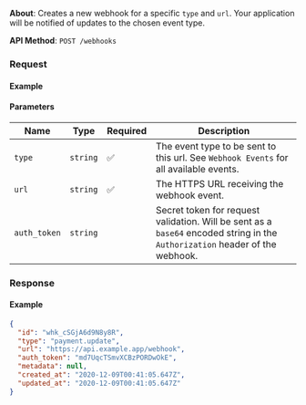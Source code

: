 

**About**: Creates a new webhook for a specific `type` and `url`. Your application will be notified of updates to the chosen event type.

**API Method**: `POST /webhooks`

### Request

#### Example
<WebhooksCreate />

#### Parameters

| Name        | Type     | Required | Description                                                                                          |
|-------------|----------|----------|------------------------------------------------------------------------------------------------------|
| `type`      | `string` | ✅        | The event type to be sent to this url. See `Webhook Events` for all available events.                |
| `url`       | `string` | ✅        | The HTTPS URL receiving the webhook event.                                                           |
| `auth_token` | `string` |          | Secret token for request validation. Will be sent as a `base64` encoded string in the `Authorization` header of the webhook. |

### Response

#### Example

```json
{
  "id": "whk_cSGjA6d9N8y8R",
  "type": "payment.update",
  "url": "https://api.example.app/webhook",
  "auth_token": "md7UqcTSmvXCBzPORDwOkE",
  "metadata": null,
  "created_at": "2020-12-09T00:41:05.647Z",
  "updated_at": "2020-12-09T00:41:05.647Z"
}
```
